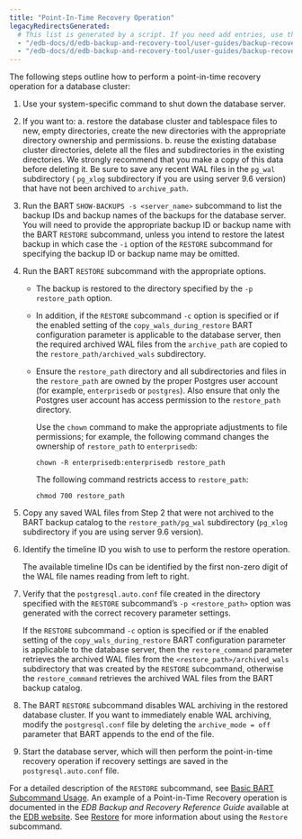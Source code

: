 ```yaml
---
title: "Point-In-Time Recovery Operation"
legacyRedirectsGenerated:
  # This list is generated by a script. If you need add entries, use the `legacyRedirects` key.
  - "/edb-docs/d/edb-backup-and-recovery-tool/user-guides/backup-recovery-guide/2.6/point_in_time_recovery_operation.html"
  - "/edb-docs/d/edb-backup-and-recovery-tool/user-guides/backup-recovery-guide/2.6.1/point_in_time_recovery_operation.html"
---
```


<div id="point_in_time_recovery_operation" class="registered_link"></div>

The following steps outline how to perform a point-in-time recovery operation for a database cluster:

1.  Use your system-specific command to shut down the database server.

2.  If you want to:
    a.  restore the database cluster and tablespace files to new, empty directories, create the new directories with the appropriate directory ownership and permissions.
    b.  reuse the existing database cluster directories, delete all the files and subdirectories in the existing directories. We strongly recommend that you make a copy of this data before deleting it. Be sure to save any recent WAL files in the `pg_wal` subdirectory ( `pg_xlog` subdirectory if you are using server 9.6 version) that have not been archived to `archive_path`.

3.  Run the BART `SHOW-BACKUPS -s <server_name>` subcommand to list the backup IDs and backup names of the backups for the database server. You will need to provide the appropriate backup ID or backup name with the BART `RESTORE` subcommand, unless you intend to restore the latest backup in which case the `-i` option of the `RESTORE` subcommand for specifying the backup ID or backup name may be omitted.

4.  Run the BART `RESTORE` subcommand with the appropriate options.

    -   The backup is restored to the directory specified by the `-p restore_path` option.

    -   In addition, if the `RESTORE` subcommand `-c` option is specified or if the enabled setting of the `copy_wals_during_restore` BART configuration parameter is applicable to the database server, then the required archived WAL files from the `archive_path` are copied to the `restore_path/archived_wals` subdirectory.

    -   Ensure the `restore_path` directory and all subdirectories and files in the `restore_path` are owned by the proper Postgres user account (for example, `enterprisedb` or `postgres`). Also ensure that only the Postgres user account has access permission to the `restore_path` directory.

        Use the `chown` command to make the appropriate adjustments to file permissions; for example, the following command changes the ownership of `restore_path` to `enterprisedb`:

        `chown -R enterprisedb:enterprisedb restore_path`

        The following command restricts access to `restore_path`:

        `chmod 700 restore_path`

5.  Copy any saved WAL files from Step 2 that were not archived to the BART backup catalog to the `restore_path/pg_wal` subdirectory (`pg_xlog` subdirectory if you are using server 9.6 version).

6.  Identify the timeline ID you wish to use to perform the restore operation.

    The available timeline IDs can be identified by the first non-zero digit of the WAL file names reading from left to right.

7.  Verify that the `postgresql.auto.conf` file created in the directory specified with the `RESTORE` subcommand’s `-p <restore_path>` option was generated with the correct recovery parameter settings.

    If the `RESTORE` subcommand `-c` option is specified or if the enabled setting of the `copy_wals_during_restore` BART configuration parameter is applicable to the database server, then the `restore_command` parameter retrieves the archived WAL files from the `<restore_path>/archived_wals` subdirectory that was created by the `RESTORE` subcommand, otherwise the `restore_command` retrieves the archived WAL files from the BART backup catalog.

8.  The BART `RESTORE` subcommand disables WAL archiving in the restored database cluster. If you want to immediately enable WAL archiving, modify the `postgresql.conf` file by deleting the `archive_mode = off` parameter that BART appends to the end of the file.

9.  Start the database server, which will then perform the point-in-time recovery operation if recovery settings are saved in the `postgresql.auto.conf` file.

For a detailed description of the `RESTORE` subcommand, see [Basic BART Subcommand Usage](../03_basic_bart_subcommand_usage/#basic_bart_subcommand_usage). An example of a Point-in-Time Recovery operation is documented in the *EDB Backup and Recovery Reference Guide* available at the [EDB website](/bart/latest/bart_ref/). See [Restore](../03_basic_bart_subcommand_usage/08_restore/#restore) for more information about using the `Restore` subcommand.
